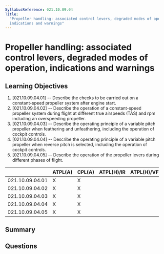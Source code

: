 ```yaml
---
SyllabusReference: 021.10.09.04
Title:
  "Propeller handling: associated control levers, degraded modes of operation,
  indications and warnings"
---
```


# Propeller handling: associated control levers, degraded modes of operation, indications and warnings

## Learning Objectives

1. [021.10.09.04.01] -- Describe the checks to be carried out on a
   constant-speed propeller system after engine start.
2. [021.10.09.04.02] -- Describe the operation of a constant-speed propeller
   system during flight at different true airspeeds (TAS) and rpm including an
   overspeeding propeller.
3. [021.10.09.04.03] -- Describe the operating principle of a variable pitch
   propeller when feathering and unfeathering, including the operation of
   cockpit controls.
4. [021.10.09.04.04] -- Describe the operating principle of a variable pitch
   propeller when reverse pitch is selected, including the operation of cockpit
   controls.
5. [021.10.09.04.05] -- Describe the operation of the propeller levers during
   different phases of flight.

|                 | ATPL(A) | CPL(A) | ATPL(H)/IR | ATPL(H)/VFR | CPL(H) | IR  | CBIR(A) |
| --------------- | ------- | ------ | ---------- | ----------- | ------ | --- | ------- |
| 021.10.09.04.01 | X       | X      |            |             |        |     |         |
| 021.10.09.04.02 | X       | X      |            |             |        |     |         |
| 021.10.09.04.03 | X       | X      |            |             |        |     |         |
| 021.10.09.04.04 | X       | X      |            |             |        |     |         |
| 021.10.09.04.05 | X       | X      |            |             |        |     |         |

## Summary

## Questions
